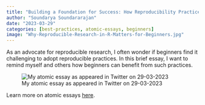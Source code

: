 ```yaml
---
title: "Building a Foundation for Success: How Reproducibility Practices in R Benefit Beginners"
author: "Soundarya Soundararajan"
date: "2023-03-29"
categories: [best-practices, atomic-essays, beginners]
image: "Why-Reproducible-Research-in-R-Matters-for-Beginners.jpg"
---
```


As an advocate for reproducible research, I often wonder if beginners find it challenging to adopt reproducible practices. In this brief essay, I want to remind myself and others how beginners can benefit from such practices.

![My atomic essay as appeared in Twitter on 29-03-2023](Why-Reproducible-Research-in-R-Matters-for-Beginners.png){fig-align="center"}

Learn more on atomic essays [here](https://www.ship30for30.com/post/how-to-write-an-atomic-essay-a-beginners-guide#:~:text=Atomic%20Essays%2C%20then%2C%20are%20how,Publish%20with%20prolific).
